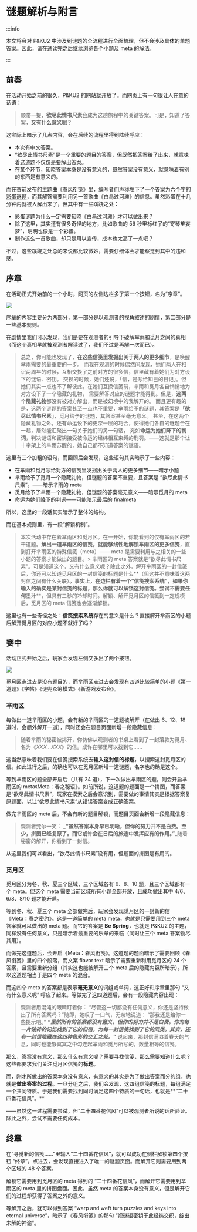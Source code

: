 # 谜题解析与附言
:::info

本文将会对 P\&KU2 中涉及到谜题的全流程进行全面梳理，但不会涉及具体的单题答案。因此，请在通读完之后继续浏览各个小题及 meta 的解法。

:::

## 前奏

在活动开始之前的很久，P\&KU2 的网站就开放了。而网页上有一句很让人在意的话语：

> 顺带一提，**欲尽此情书尺素**会成为这趟旅程中的关键答案。可是，知道了答案，**又有什么意义呢**？

这实际上暗示了几点内容，会在后续的流程里得到陆续呼应：

* 本次有中文答案。
* “欲尽此情书尺素”是一个重要的题目的答案，但既然把答案给了出来，就意味着这道题不仅仅是要解出答案。
* 在某个环节，知晓答案本身是没有意义的，既然答案没有意义，就意味着有别的东西是有意义的。

而在赛前发布的主题曲《春风衔笺》里，编写者们声称埋下了一个答案为六个字的[彩蛋谜题](../01-zhu-ti-qu.mdx#彩蛋)，而其解答需要利用另一首歌曲《白鸟过河滩》的信息。虽然彩蛋在十几分钟内就被人解出来了，但其中有一些蹊跷之处：

* 彩蛋谜题为什么一定需要知晓《白鸟过河滩》才可以做出来？
* 除了这里，其实还有很多奇怪的地方，比如歌曲的 56 秒里标红了的“寄琴笙妄梦”，明明也像是一个彩蛋。
* 制作这么一首歌曲，却只是用以宣传，成本也太高了一点吧？

不过，这些蹊跷之处总的来说都比较微妙，需要仔细体会才能察觉到其中的违和感。

## 序章

在活动正式开始前的一个小时，网页的左侧边栏多了第一个按钮，名为“序章”。

![](./02-mi-ti-jie-xi-yu-fu-yan.assets/image_1.webp)

序章的内容主要分为两部分，第一部分是以观测者的视角叙述的剧情，第二部分是一些基本规则。

在剧情里我们可以发现，我们是要在观测者的引导下破解芈雨和觅月之间的真相（而这个真相早就被观测者解读过了，我们不过是再解一次而已）。

> 总之，你可能也发现了，**在这些信笺里发掘出关于两人的更多细节**，是唤醒芈雨需要的最重要的一步。
而我在观测的时候偶然间发现，她们两人在相识两周年的时候，互相交换了之前对方的很多信，信里藏有着她们为对方设下的谜语、密钥。
交换的时候，她们还说，「信，是写给知己的日记」。但她们其实一点也不了解彼此。在她们互换信笺前，芈雨和觅月各自悄悄地为对方设下了一个隐藏的礼物，
需要解答对应的谜题才能得到。但是，**这两个隐藏礼物**都没有被对方解出，而是被幻境中的我解开的。
而且更有趣的是，这两个谜题的答案甚至一点也不重要，芈雨给予的谜题，其答案是「**欲尽此情书尺素」**，觅月给予的谜题，其答案甚至毫无意义。
甚至，在这两个隐藏礼物之外，还有命运设下的更深一层的巧合，使得她们各自的谜题合在一起，居然能汇聚出一句关于她们的另一句话，
宛如**命运为她们降下的判词**，判决谜语和密钥接受被命运的经纬相互束缚的刑罚。——这就是那个让十字架上的芈雨苏醒的，她自己都不知道答案的谜语。

这里有三个加粗的语句，而回顾后会发现，这些语句其实暗示了一些内容：

* 在芈雨和觅月写给对方的信笺里发掘出关于两人的更多细节——暗示小题
* 芈雨给予了觅月一个隐藏礼物，但谜题的答案不重要，且答案是 “欲尽此情书尺素”。——暗示芈雨的 meta
* 觅月给予了芈雨一个隐藏礼物，但谜题的答案毫无意义——暗示觅月的 meta
* 命运为她们降下的判词——可能暗示最后的 finalmeta

所以，这里的一段话其实暗示了整体的结构。

而在基本规则里，有一段“解锁机制”。

> 本次活动中存在着芈雨区和觅月区。在一开始，你能看到的仅有芈雨区的若干道题。**解出一道芈雨区的信笺，就能够线性地解锁芈雨区的更多信笺**，直到打开芈雨区的特殊信笺（meta）—— meta 是需要利用与之相关的一些小题的答案才能做出的题目。> 芈雨区的 meta 答案就是“欲尽此情书尺素”。可是知道这个，又有什么意义呢？除此之外，解开芈雨区的一封信笺后，你还可以知道觅月区的一封信笺的标题是什么**（但这并不意味着这两封信之间有什么关联）**。事实上，在边栏有着一个“信笺搜索系统”，如果你输入的确实是某封信笺的标题，那么你就可以解锁这封信笺。尝试不需要任何**墨汁**，但具有三秒的冷却时间。解锁、解开觅月区的信笺到一定规模后，觅月区的 meta 信笺也会逐渐解锁。

这里也有一些奇怪之处：**信笺搜索系统**存在的意义是什么？直接解开芈雨区的小题后解开觅月区的对应小题不就好了吗？

## 赛中

活动正式开始之后，玩家会发现左侧又多出了两个按钮。

![](./02-mi-ti-jie-xi-yu-fu-yan.assets/image_2.webp)

觅月区点进去是没有题目的，而芈雨区点进去会发现有四道比较简单的小题《第一道题》《字帖》《谜兜众筹模式》《新游戏发布会》。

### 芈雨区

每做出一道芈雨区的小题，会有新的芈雨区的一道题被解开（在做出 6、12、18 道时，会额外解开一道），同时还会在题目页面新增一段隐藏信息：

> 随着芈雨的秘密被揭开，你仿佛从观测者的书桌上看到了一封落款为觅月、名为《_XXX…XXX_》的信。或许在哪里可以找到它……

这当然意味着我们要在信笺搜索系统去**输入这封信的标题**，以搜索这封觅月区的信。如此进行之后，的确也可以在觅月区新增一道谜题，名字也的确是这个。

等到芈雨区的题全部开启后（共有 24 道），下一次做出芈雨区的题，则会开启芈雨区的 meta《Meta：春之秘语》。如前所说，这道题的题面是一个拼图，而答案是“欲尽此情书尺素”，玩家在摸索之后会意识到，需要做的事情其实是根据答案复原题面，以让“欲尽此情书尺素”从错误答案变成正确答案。

做完芈雨区的 meta 后，不会有新的题目解锁，而题目页面会新增一段隐藏信息：

> 观测者莞尔一笑：
> _**“虽然答案本身早已明晰，但你的努力并不是白费。至少，拼图已经复原了。而它或许会在日后的旅途中发挥应有的作用。”**_随着秘密的解开，你看到了一封信。

从这里我们可以看出，“欲尽此情书尺素”没有用，但题面的拼图是有用的。

### 觅月区

觅月区分为冬、秋、夏三个区域，三个区域各有 6、8、10 题，且三个区域都有一个 meta。但这个 meta 需要当前区域所有小题全部开放，且成功做出其中 4/6、6/8、8/10 题才能开启。

等到冬、秋、夏三个 meta 全部做完后，玩家会发现觅月区的一封新的信《Meta：春之密约》。这是一道简单的 meta meta，也就是只需要用到三个 meta 答案就可以做出的 meta 题。而它的答案是 **Be Spring**，也就是 P\&KU2 的主题，同样没有任何意义，只是暗示着最重要的乐章的来临（同时让三个 meta 答案物尽其用）。

而做完这道题后，会开启《Meta：春风衔笺》。这道题的题面暗示了需要回顾《春风衔笺》里的四个段落，而文案 flavor text 暗示了需要重新利用觅月区的 24 个答案，且需要重新分组（其实这也能被解开三个 meta 后的隐藏内容所暗示）。所以这道题相当于是四个 meta 的混合。

而这四个 meta 的答案都是表示**毫无意义**的词组或单词，这正好和序章里那句 “又有什么意义呢” 呼应了起来。等做完了这四道题后，会有一段隐藏内容出现：

> 观测者用混沌的眼睛盯着你：
> “尽管这一切都没有任何意义，你还是坚持做出了所有答案吗？”随即，她叹了一口气，无奈地说道：
> “那我还是给你一些提示吧。”
> _**“虽然所有的答案都没有意义，但你的努力并不是白费。你为每一片破碎的记忆找到了它的归宿，为每一封信笺找到了它的同类。其实，还有一封信隐藏在这四种色彩的交汇之处。”**_
> 说起来，那封信满溢着春天的气息，同时也能够冥冥之中勾连起芈雨和觅月所写的，数量相等的信笺。

那么，答案没有意义，那么什么有意义呢？需要寻找信笺，那么需要知道什么呢？这些都要求我们关注觅月区信笺的**标题**。

而，刚才所做出的答案本身没有意义，有意义的其实是为了做出答案而分的组，也就是**做出答案的过程**。一旦分组之后，我们会发现，这四组信笺的标题，每组满足一个共同特质。于是我们需要找到同时满足这四个特质的一句话，也就是**“二十四番花信风”。**

——虽然这一过程需要尝试，但“二十四番花信风”可以被观测者所说的话所验证。除此之外，尝试不需要任何成本。

## 终章

在“寻觅新的信笺……”里输入“二十四番花信风”，就可以成功在侧栏解锁第四个按钮 “终章”。点进去，会发现直接进入了唯一的谜题页面。而解开它则需要用到两个区域的 48 个答案。

解锁它需要用到觅月区的 meta 得到的 “二十四番花信风”，而解开它需要用到芈雨区的 meta 里的拼图盘面。因此，虽然 meta 的答案本身没有意义，但是解开它们的过程却获得了答案之外的意义。

等解开之后，就可以得到答案 “warp and weft turn puzzles and keys into eternal universe”，暗示了《春风衔笺》的那句 “视谜语密钥于此经纬交织，绽出未解的神谕”。
